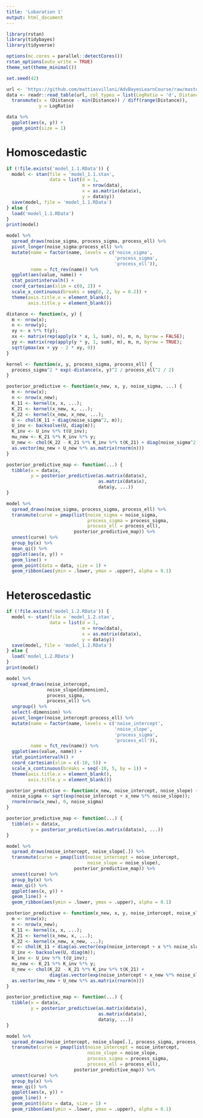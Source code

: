 ```yaml
---
title: 'Lobaration 1'
output: html_document
---
```


```r
library(rstan)
library(tidybayes)
library(tidyverse)

options(mc.cores = parallel::detectCores())
rstan_options(auto_write = TRUE)
theme_set(theme_minimal())

set.seed(42)
```

```r
url <- 'https://github.com/mattiasvillani/AdvBayesLearnCourse/raw/master/Labs/LidarData.dat'
data <- readr::read_table(url, col_types = list(LogRatio = 'd', Distance = 'd')) %>%
  transmute(x = (Distance - min(Distance)) / diff(range(Distance)),
            y = LogRatio)
```

```r
data %>%
  ggplot(aes(x, y)) +
  geom_point(size = 1)
```

# Homoscedastic

```r
if (!file.exists('model_1.1.RData')) {
  model <- stan(file = 'model_1.1.stan',
                data = list(d = 1,
                            m = nrow(data),
                            x = as.matrix(data$x),
                            y = data$y))
  save(model, file = 'model_1.1.RData')
} else {
  load('model_1.1.RData')
}
print(model)
```

```r
model %>%
  spread_draws(noise_sigma, process_sigma, process_ell) %>%
  pivot_longer(noise_sigma:process_ell) %>%
  mutate(name = factor(name, levels = c('noise_sigma',
                                        'process_sigma',
                                        'process_ell')),
         name = fct_rev(name)) %>%
  ggplot(aes(value, name)) +
  stat_pointintervalh() +
  coord_cartesian(xlim = c(0, 2)) +
  scale_x_continuous(breaks = seq(0, 2, by = 0.2)) +
  theme(axis.title.x = element_blank(),
        axis.title.y = element_blank())
```

```r
distance <- function(x, y) {
  m <- nrow(x);
  n <- nrow(y);
  xy <- x %*% t(y);
  xx <- matrix(rep(apply(x * x, 1, sum), n), m, n, byrow = FALSE);
  yy <- matrix(rep(apply(y * y, 1, sum), m), m, n, byrow = TRUE);
  sqrt(pmax(xx + yy - 2 * xy, 0))
}

kernel <- function(x, y, process_sigma, process_ell) {
  process_sigma^2 * exp(-distance(x, y)^2 / process_ell^2 / 2)
}

posterior_predictive <- function(x_new, x, y, noise_sigma, ...) {
  m <- nrow(x);
  n <- nrow(x_new);
  K_11 <- kernel(x, x, ...);
  K_21 <- kernel(x_new, x, ...);
  K_22 <- kernel(x_new, x_new, ...);
  U <- chol(K_11 + diag(noise_sigma^2, m));
  U_inv <- backsolve(U, diag(m));
  K_inv <- U_inv %*% t(U_inv); 
  mu_new <- K_21 %*% K_inv %*% y;
  U_new <- chol(K_22 - K_21 %*% K_inv %*% t(K_21) + diag(noise_sigma^2, n));
  as.vector(mu_new + U_new %*% as.matrix(rnorm(n)))
}

posterior_predictive_map <- function(...) {
  tibble(x = data$x,
         y = posterior_predictive(as.matrix(data$x),
                                  as.matrix(data$x),
                                  data$y, ...))
}

model %>%
  spread_draws(noise_sigma, process_sigma, process_ell) %>%
  transmute(curve = pmap(list(noise_sigma = noise_sigma,
                              process_sigma = process_sigma,
                              process_ell = process_ell),
                         posterior_predictive_map)) %>%
  unnest(curve) %>%
  group_by(x) %>%
  mean_qi() %>%
  ggplot(aes(x, y)) +
  geom_line() +
  geom_point(data = data, size = 1) +
  geom_ribbon(aes(ymin = .lower, ymax = .upper), alpha = 0.1)
```

# Heteroscedastic

```r
if (!file.exists('model_1.2.RData')) {
  model <- stan(file = 'model_1.2.stan',
                data = list(d = 1,
                            m = nrow(data),
                            x = as.matrix(data$x),
                            y = data$y))
  save(model, file = 'model_1.2.RData')
} else {
  load('model_1.2.RData')
}
print(model)
```

```r
model %>%
  spread_draws(noise_intercept,
               noise_slope[dimension],
               process_sigma,
               process_ell) %>%
  ungroup() %>%
  select(-dimension) %>%
  pivot_longer(noise_intercept:process_ell) %>%
  mutate(name = factor(name, levels = c('noise_intercept',
                                        'noise_slope',
                                        'process_sigma',
                                        'process_ell')),
         name = fct_rev(name)) %>%
  ggplot(aes(value, name)) +
  stat_pointintervalh() +
  coord_cartesian(xlim = c(-10, 5)) +
  scale_x_continuous(breaks = seq(-10, 5, by = 1)) +
  theme(axis.title.x = element_blank(),
        axis.title.y = element_blank())
```

```r
posterior_predictive <- function(x_new, noise_intercept, noise_slope) {
  noise_sigma <- sqrt(exp(noise_intercept + x_new %*% noise_slope));
  rnorm(nrow(x_new), 0, noise_sigma)
}

posterior_predictive_map <- function(...) {
  tibble(x = data$x,
         y = posterior_predictive(as.matrix(data$x), ...))
}

model %>%
  spread_draws(noise_intercept, noise_slope[.]) %>%
  transmute(curve = pmap(list(noise_intercept = noise_intercept,
                              noise_slope = noise_slope),
                         posterior_predictive_map)) %>%
  unnest(curve) %>%
  group_by(x) %>%
  mean_qi() %>%
  ggplot(aes(x, y)) +
  geom_line() +
  geom_ribbon(aes(ymin = .lower, ymax = .upper), alpha = 0.1)
```

```r
posterior_predictive <- function(x_new, x, y, noise_intercept, noise_slope, ...) {
  m <- nrow(x);
  n <- nrow(x_new);
  K_11 <- kernel(x, x, ...);
  K_21 <- kernel(x_new, x, ...);
  K_22 <- kernel(x_new, x_new, ...);
  U <- chol(K_11 + diag(as.vector(exp(noise_intercept + x %*% noise_slope))));
  U_inv <- backsolve(U, diag(m));
  K_inv <- U_inv %*% t(U_inv);
  mu_new <- K_21 %*% K_inv %*% y;
  U_new <- chol(K_22 - K_21 %*% K_inv %*% t(K_21) +
                diag(as.vector(exp(noise_intercept + x_new %*% noise_slope))));
  as.vector(mu_new + U_new %*% as.matrix(rnorm(n)))
}

posterior_predictive_map <- function(...) {
  tibble(x = data$x,
         y = posterior_predictive(as.matrix(data$x),
                                  as.matrix(data$x),
                                  data$y, ...))
}

model %>%
  spread_draws(noise_intercept, noise_slope[.], process_sigma, process_ell) %>%
  transmute(curve = pmap(list(noise_intercept = noise_intercept,
                              noise_slope = noise_slope,
                              process_sigma = process_sigma,
                              process_ell = process_ell),
                         posterior_predictive_map)) %>%
  unnest(curve) %>%
  group_by(x) %>%
  mean_qi() %>%
  ggplot(aes(x, y)) +
  geom_line() +
  geom_point(data = data, size = 1) +
  geom_ribbon(aes(ymin = .lower, ymax = .upper), alpha = 0.1)
```
